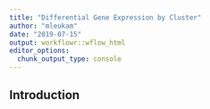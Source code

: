 ```yaml
---
title: "Differential Gene Expression by Cluster"
author: "mleukam"
date: "2019-07-15"
output: workflowr::wflow_html
editor_options:
  chunk_output_type: console
---
```


## Introduction

```r

```

